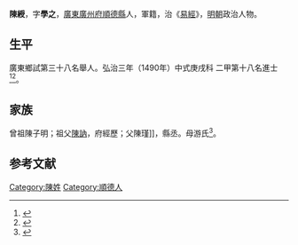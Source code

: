 {{Otheruses|other=名为陈绶的其他人物|陈绶}}
{{明清人物信息框
| 姓名 = 陳綬
| 原名 =
| 圖片名稱= 
| 圖片大小 =
| 圖片說明 = 
| 最高職務 =
| 國家 = 大明 
| 爵位 =
| 籍貫 = [[廣東|廣東]][[廣州府|廣州府]][[順德縣|順德縣]]
| 族裔 = 
| 字號 = 
| 諡號 =
| 出生日期 = 十月初六日
| 出生地點 =
| 逝世日期 = 卒年不詳 
| 逝世地點 =
| 墓葬 =
| 配偶 = 何氏
| 親屬 = 
| 出身 =
* 弘治三年庚戌科進士出身
| 經歷 =
| 著作 = 
}}
'''陳綬'''{{BD|1451年||？年||}}，字'''學之'''，[[廣東|廣東]][[廣州府|廣州府]][[順德縣|順德縣]]人，軍籍，治《[[易經|易經]]》，[[明朝|明朝]]政治人物。

== 生平 ==
廣東鄉試第三十八名舉人。弘治三年（1490年）中式庚戌科<!---會試第二百九十三名--->二甲第十八名進士<ref>{{Cite book|title=《[[皇明贡举考|皇明贡举考]]》卷五|last=（明）[[张朝瑞|张朝瑞]]|first=|publisher=《续修四库全书》史部第828册|year=|isbn=|location=|pages=}}</ref><ref>{{Cite book|title=贡举志五种 上|last=鲁小俊，江俊伟著|first=|publisher=武汉：武汉大学出版社|year=2009|isbn=978-7-307-07043-1|location=|pages=}}</ref>。

== 家族 ==
曾祖陳子明；祖父[[陳訥|陳訥]]，府經歷；父陳瑾]]，縣丞。母游氏<ref>{{Cite book|title=天一阁藏明代科举录选刊 登科录 点校本|last=龚延明主编|first=|publisher=宁波出版社|year=2016|isbn=978-7-5526-2320-8|location=宁波|pages=|quote=《天一閣藏明代科舉錄選刊.登科錄》之《弘治三年庚戌科進士登科錄》}}</ref>。

==参考文献==
{{reflist}}

{{弘治三年庚戌科殿試金榜}}

{{Authority control}}

{{DEFAULTSORT:}}
[[Category:陳姓|Category:陳姓]]
[[Category:順德人|Category:順德人]]